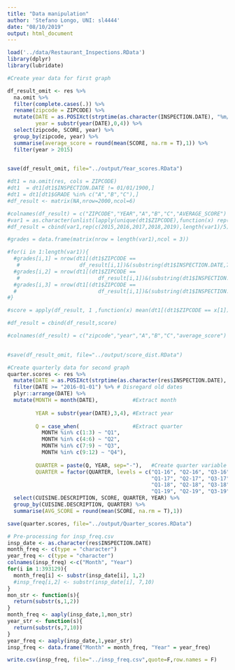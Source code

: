 ```yaml
---
title: "Data manipulation"
author: 'Stefano Longo, UNI: sl4444'
date: "08/10/2019"
output: html_document
---
```


```r
load('../data/Restaurant_Inspections.RData')
library(dplyr)
library(lubridate)
```

```r
#Create year data for first graph

df_result_omit <- res %>%
  na.omit %>%
  filter(complete.cases(.)) %>%
  rename(zipcode = ZIPCODE) %>%
  mutate(DATE = as.POSIXct(strptime(as.character(INSPECTION.DATE), "%m/%d/%Y")),
         year = substr(year(DATE),0,4)) %>%
  select(zipcode, SCORE, year) %>%
  group_by(zipcode, year) %>%
  summarise(average_score = round(mean(SCORE, na.rm = T),1)) %>%
  filter(year > 2015)
  

save(df_result_omit, file="../output/Year_scores.RData")
```

  

```r
#dt1 = na.omit(res, cols = ZIPCODE)
#dt1  = dt1[dt1$INSPECTION.DATE != 01/01/1900,]
#dt1 = dt1[dt1$GRADE %in% c("A","B","C"),]
#df_result <- matrix(NA,nrow=2000,ncol=6)

#colnames(df_result) = c("ZIPCODE","YEAR","A","B","C","AVERAGE_SCORE")
#var1 = as.character(unlist(lapply(unique(dt1$ZIPCODE),function(x) rep(x,5))))
#df_result = cbind(var1,rep(c(2015,2016,2017,2018,2019),length(var1)/5))

#grades = data.frame(matrix(nrow = length(var1),ncol = 3))

#for(i in 1:length(var1)){
  #grades[i,1] = nrow(dt1[(dt1$ZIPCODE ==
   #                   df_result[i,1])&(substring(dt1$INSPECTION.DATE,7,10)==df_result[i,2])&(dt1$GRADE =="A"),])
  #grades[i,2] = nrow(dt1[(dt1$ZIPCODE ==
   #                         df_result[i,1])&(substring(dt1$INSPECTION.DATE,7,10)==df_result[i,2])&(dt1$GRADE =="B"),])
  #grades[i,3] = nrow(dt1[(dt1$ZIPCODE ==
  #                          df_result[i,1])&(substring(dt1$INSPECTION.DATE,7,10)==df_result[i,2])&(dt1$GRADE =="C"),])
#}

#score = apply(df_result, 1 ,function(x) mean(dt1[(dt1$ZIPCODE == x[1])&(substring(dt1$INSPECTION.DATE,7,10)==x[2]),]$SCORE))

#df_result = cbind(df_result,score)

#colnames(df_result) = c("zipcode","year","A","B","C","average_score")
  

#save(df_result_omit, file="../output/score_dist.RData")
```

```r
#Create quarterly data for second graph
quarter.scores <- res %>%
  mutate(DATE = as.POSIXct(strptime(as.character(res$INSPECTION.DATE), "%m/%d/%Y"))) %>% #make date variable
  filter(DATE >= "2016-01-01") %>% # Disregard old dates
  plyr::arrange(DATE) %>% 
  mutate(MONTH = month(DATE),           #Extract month 
         
         YEAR = substr(year(DATE),3,4), #Extract year
         
         Q = case_when(                 #Extract quarter
           MONTH %in% c(1:3) ~ "Q1",
           MONTH %in% c(4:6) ~ "Q2",
           MONTH %in% c(7:9) ~ "Q3",
           MONTH %in% c(9:12) ~ "Q4"),
         
         QUARTER = paste(Q, YEAR, sep="-"),   #Create quarter variable and order it
         QUARTER = factor(QUARTER, levels = c("Q1-16", "Q2-16", "Q3-16", "Q4-16",
                                              "Q1-17", "Q2-17", "Q3-17", "Q4-17",
                                              "Q1-18", "Q2-18", "Q3-18", "Q4-18",
                                              "Q1-19", "Q2-19", "Q3-19", "Q4-19"))) %>%
  select(CUISINE.DESCRIPTION, SCORE, QUARTER, YEAR) %>%
  group_by(CUISINE.DESCRIPTION, QUARTER) %>%
  summarise(AVG_SCORE = round(mean(SCORE, na.rm = T),1))

save(quarter.scores, file="../output/Quarter_scores.RData")
```

```r
# Pre-processing for insp_freq.csv
insp_date <- as.character(res$INSPECTION.DATE)
month_freq <- c(type = "character")
year_freq <- c(type = "character")
colnames(insp_freq) <-c("Month", "Year")
for(i in 1:393129){
  month_freq[i] <- substr(insp_date[i], 1,2)
  #insp_freq[i,2] <- substr(insp_date[i], 7,10)
}
mon_str <- function(s){
  return(substr(s,1,2))
}
month_freq <- aaply(insp_date,1,mon_str)
year_str <- function(s){
  return(substr(s,7,10))
}
year_freq <- aaply(insp_date,1,year_str)
insp_freq <- data.frame("Month" = month_freq, "Year" = year_freq)

write.csv(insp_freq, file="../insp_freq.csv",quote=F,row.names = F)

```





